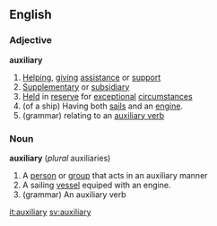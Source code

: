 ==English==
===Adjective===
'''auxiliary'''
# [[Helping]], [[giving]] [[assistance]] or [[support]]
# [[Supplementary]] or [[subsidiary]]
# [[Held]] in [[reserve]] for [[exceptional]] [[circumstance]]s
# (of a ship) Having both [[sail]]s and an [[engine]].
# (grammar) relating to an [[auxiliary verb]]
===Noun===
'''auxiliary''' (''plural'' auxiliaries)
# A [[person]] or [[group]] that acts in an auxiliary manner
# A sailing [[vessel]] equiped with an engine.
# (grammar) An auxiliary verb

[[it:auxiliary]]
[[sv:auxiliary]]